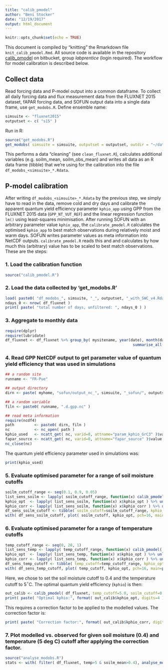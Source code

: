 ```yaml
---
title: "calib_pmodel"
author: "Beni Stocker"
date: "12/19/2017"
output: html_document
---
```


```r
knitr::opts_chunk$set(echo = TRUE)
```


This document is compiled by "knitting" the Rmarkdown file `knit_calib_pmodel.Rmd`. All source code is available in the repository [calib_pmodel](https://bitbucket.org/labprentice/calib_pmodel) on bitbucket, group *labprentice* (login required). The workflow for model calibration is described below. 

## Collect data

Read forcing data and P-model output into a common dataframe. To collect all daily forcing data and flux measurement data from the FLUXNET 2015 dataset, fAPAR forcing data, and SOFUN output data into a single data frame, use `get_modobs.R`. 
Define ensemble name:
```r
simsuite <- "fluxnet2015"
outputset <- c( "s15" )
```

Run in R:
```r
source("get_modobs.R")
get_modobs( simsuite = simsuite, outputset = outputset, outdir = "~/data/fluxnet_sofun/" )
```

This performs a data "cleaning" (see `clean_fluxnet.R`), calculates additional variables (e.g. soilm_mean, soilm_obs_mean) and writes all data as an R data frame (tibble) that we're using for the calibration into the file `df_modobs_<simsuite>_*.Rdata`.


## P-model calibration

After writing `df_modobs_<simsuite>_*.Rdata` by the previous step, we simply have to read in the data, remove cold and dry days and calibrate the apparent quantum yield efficiency parameter `kphio_app` using GPP from the FLUXNET 2015 data (`GPP_NT_VUT_REF`) and the linear regression function `lm()` using least-squares minimisation. After running SOFUN with an arbitrary parameter value `kphio_app`, the `calibrate_pmodel.R` calculates the optimised `kphio_app` to best match observations during relatively moist and warm days. SOFUN writes parameter values as meta information into NetCDF outputs. `calibrate_pmodel.R` reads this and and calculates by how much this (arbitrary) value has to be scaled to best match observations. These are the steps:

###  1. Load the calibration function

```r
source("calib_pmodel.R")
```

###  2. Load the data collected by 'get_modobs.R'

```r
load( paste0( "df_modobs_", simsuite, "_", outputset, "_with_SWC_v4.Rdata" ) )  # loads df_fluxnet
ndays_0 <- nrow( df_fluxnet )
print( paste( "total number of days, unfiltered: ", ndays_0 ) )
```

###  3. Aggregate to monthly data

```r
require(dplyr)
require(lubridate)
df_fluxnet <- df_fluxnet %>% group_by( mysitename, year(date), month(date) ) %>%
														 summarise_all( mean, na.rm=TRUE )
```

###  4. Read GPP NetCDF output to get parameter value of quantum yield efficiency that was used in simulations

```r
## a random site
runname <- "FR-Pue"

## output directory
dirn <- paste( myhome, "sofun/output_nc_", simsuite, "_sofun/", outputset, "/", sep="" )

## a random variable
filn <- paste0( runname, ".d.gpp.nc" )

## read meta information
require(ncdf4)
path         <- paste0( dirn, filn )
nc           <- nc_open( path )
kphio_used   <- ncatt_get( nc, varid=0, attname="param_kphio_GrC3" )$value %>% as.numeric()
fapar_source <- ncatt_get( nc, varid=0, attname="fapar_source" )$value
nc_close(nc)
```

The quantum yield efficiency parameter used in simulations was:
```r
print(kphio_used)
```

###  5. Evaluate optimised parameter for a range of soil moisture cutoffs

```r
soilm_cutoff_range <- seq(0.1, 0.9, 0.05)
list_sens_soilm <- lapply( soilm_cutoff_range, function(x) calib_pmodel( df_fluxnet, 5.0, x, kphio_used ) )
kphio_opt  <- lapply( list_sens_soilm, function(x) x$kphio_opt ) %>% unlist()
kphio_corr <- lapply( list_sens_soilm, function(x) x$kphio_corr ) %>% unlist()
df_sens_soilm_cutoff <- tibble( soilm_cutoff=soilm_cutoff_range, kphio_opt=kphio_opt, kphio_corr=kphio_corr )
with( df_sens_soilm_cutoff, plot( soilm_cutoff, kphio_opt, pch=16, main=paste0("Sensitivity to soil moisture cutoff (temp. cutoff = 5 deg C, fAPAR data: ", fapar_source, ")"), font.main=1, cex.main=0.9 ))
```

###  6. Evaluate optimised parameter for a range of temperature cutoffs

```r
temp_cutoff_range <- seq(0, 20, 1)
list_sens_temp <- lapply( temp_cutoff_range, function(x) calib_pmodel( df_fluxnet, x, 0.4, kphio_used ) )
kphio_opt  <- lapply( list_sens_temp, function(x) x$kphio_opt ) %>% unlist()
kphio_corr <- lapply( list_sens_temp, function(x) x$kphio_corr ) %>% unlist()
df_sens_temp_cutoff <- tibble( temp_cutoff=temp_cutoff_range, kphio_opt=kphio_opt, kphio_corr=kphio_corr )
with( df_sens_temp_cutoff, plot( temp_cutoff, kphio_opt, pch=16, main=paste0("Sensitivity to temperature cutoff (soilm. cutoff = 0.4, fAPAR data: ", fapar_source, ")"), font.main=1, cex.main=0.9 ))
```

Here, we chose to set the soil moisture cutoff to 0.4 and the temperature cutoff to 5$^\circ$C. The optimal quantum yield efficiency (`kphio`) is then:
```r
out_calib <- calib_pmodel( df_fluxnet, temp_cutoff=5.0, soilm_cutoff=0.4, kphio_used=kphio_used )
print( paste( "Optimal kphio:", format( out_calib$kphio_opt, digits=4 ) ) )
```
This requires a correction factor to be applied to the modelled values. The correction factor is:
```r
print( paste( "Correction factor:", format( out_calib$kphio_corr, digits=4 ) ) )
```

###  7. Plot modelled vs. observed for given soil moisture (0.4) and temperature (5 deg C) cutoff after applying the correction factor.

```r
source("analyse_modobs.R")
stats <- with( filter( df_fluxnet, temp>5 & soilm_mean>0.4), analyse_modobs( GPP_NT_VUT_REF, out_calib$kphio_corr * gpp, yintersect0=FALSE, xlab=expression( paste( "modelled GPP (gC m"^{-1}, " d"^{-1}, ")")), ylab=expression( paste( "observed GPP (gC m"^{-1}, " d"^{-1}, ")")), do.plot=TRUE ) )
```
  